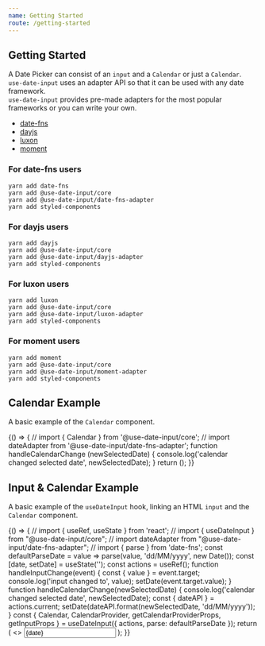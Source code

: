 ```yaml
---
name: Getting Started
route: /getting-started
---
```


## Getting Started

A Date Picker can consist of an `input` and a `Calendar` or just a `Calendar`.  
`use-date-input` uses an adapter API so that it can be used with any date framework.  
`use-date-input` provides pre-made adapters for the most popular frameworks or you can write your own.

- <a href="https://date-fns.org/" target="__blank__">date-fns</a>
- <a href="https://day.js.org/" target="__blank__">dayjs</a>
- <a href="https://moment.github.io/luxon/" target="__blank__">luxon</a>
- <a href="https://momentjs.com/" target="__blank__">moment</a>

### For date-fns users

```
yarn add date-fns 
yarn add @use-date-input/core
yarn add @use-date-input/date-fns-adapter 
yarn add styled-components 
```

### For dayjs users

```
yarn add dayjs 
yarn add @use-date-input/core
yarn add @use-date-input/dayjs-adapter 
yarn add styled-components 
```

### For luxon users

```
yarn add luxon 
yarn add @use-date-input/core
yarn add @use-date-input/luxon-adapter 
yarn add styled-components 
```

### For moment users

```
yarn add moment 
yarn add @use-date-input/core
yarn add @use-date-input/moment-adapter 
yarn add styled-components 
```

## Calendar Example  

A basic example of the `Calendar` component.

<Playground>
{() => {
    // import { Calendar } from '@use-date-input/core';
    // import dateAdapter from '@use-date-input/date-fns-adapter';
    function handleCalendarChange (newSelectedDate) {
       console.log('calendar changed selected date', newSelectedDate);
    }
    return (<Calendar adapter={dateAdapter} onCalendarChange={handleCalendarChange}/>);
}}
</Playground>

## Input & Calendar Example  

A basic example of the `useDateInput` hook, linking an HTML `input` and the `Calendar` component.

<Playground>
{() => {
    // import { useRef, useState } from 'react';
    // import { useDateInput } from "@use-date-input/core";
    // import dateAdapter from "@use-date-input/date-fns-adapter";
    // import { parse } from 'date-fns';
    const defaultParseDate = value => parse(value, 'dd/MM/yyyy', new Date());
    const [date, setDate] = useState('');
    const actions = useRef();
    function handleInputChange(event) {
        const { value } = event.target;
        console.log('input changed to', value);
        setDate(event.target.value);
    }
    function handleCalendarChange(newSelectedDate) {
        console.log('calendar changed selected date', newSelectedDate);
        const { dateAPI } = actions.current;
        setDate(dateAPI.format(newSelectedDate, 'dd/MM/yyyy'));
    }
    const {
        Calendar,
        CalendarProvider,
        getCalendarProviderProps,
        getInputProps
    } = useDateInput({
        actions,
        parse: defaultParseDate
    });
    return (
        <>
            <input {...getInputProps({ onChange: handleInputChange })} value={date} />
            <CalendarProvider
                {...getCalendarProviderProps({
                    adapter: dateAdapter,
                    onCalendarChange: handleCalendarChange,
                })}
            >
                <Calendar />
            </CalendarProvider>
        </>
    );
}}
</Playground>

